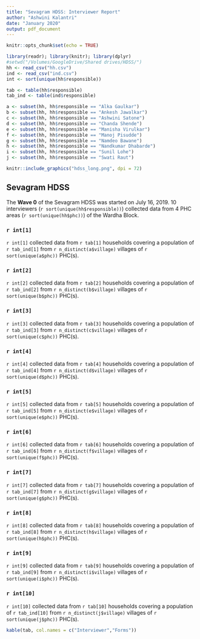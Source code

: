 ```yaml
---
title: "Sevagram HDSS: Interviewer Report"
author: "Ashwini Kalantri"
date: "January 2020"
output: pdf_document
---
```


```r
knitr::opts_chunk$set(echo = TRUE)
```

```r
library(readr); library(knitr); library(dplyr)
#setwd("/Volumes/GoogleDrive/Shared drives/HDSS/")
hh <- read_csv("hh.csv")
ind <- read_csv("ind.csv")
int <- sort(unique(hh$responsible))

tab <- table(hh$responsible)
tab_ind <- table(ind$responsible)

a <- subset(hh, hh$responsible == "Alka Gaulkar")
b <- subset(hh, hh$responsible == "Ankesh Jawalkar")
c <- subset(hh, hh$responsible == "Ashwini Satone")
d <- subset(hh, hh$responsible == "Chanda Shende")
e <- subset(hh, hh$responsible == "Manisha Virulkar")
f <- subset(hh, hh$responsible == "Manoj Pisudde")
g <- subset(hh, hh$responsible == "Namdeo Bawane")
h <- subset(hh, hh$responsible == "Nandkumar Dhabarde")
i <- subset(hh, hh$responsible == "Sunil Lohe")
j <- subset(hh, hh$responsible == "Swati Raut")
```

```r
knitr::include_graphics("hdss_long.png", dpi = 72)
```

## Sevagram HDSS

The **Wave 0** of the Sevagram HDSS was started on July 16, 2019. 10 interviewers (`r sort(unique(hh$responsible))`) collected data from 4 PHC areas (`r sort(unique(hh$phc))`) of the Wardha Block.

### `r int[1]`
`r int[1]` collected data from `r tab[1]` households covering a population of `r tab_ind[1]` from `r n_distinct(a$village)` villages of `r sort(unique(a$phc))` PHC(s).

### `r int[2]`
`r int[2]` collected data from `r tab[2]` households covering a population of `r tab_ind[2]` from `r n_distinct(b$village)` villages of `r sort(unique(b$phc))` PHC(s).

### `r int[3]`
`r int[3]` collected data from `r tab[3]` households covering a population of `r tab_ind[3]` from `r n_distinct(c$village)` villages of `r sort(unique(c$phc))` PHC(s).

### `r int[4]`
`r int[4]` collected data from `r tab[4]` households covering a population of `r tab_ind[4]` from `r n_distinct(d$village)` villages of `r sort(unique(d$phc))` PHC(s).

### `r int[5]`
`r int[5]` collected data from `r tab[5]` households covering a population of `r tab_ind[5]` from `r n_distinct(e$village)` villages of `r sort(unique(e$phc))` PHC(s).

### `r int[6]`
`r int[6]` collected data from `r tab[6]` households covering a population of `r tab_ind[6]` from `r n_distinct(f$village)` villages of `r sort(unique(f$phc))` PHC(s).

### `r int[7]`
`r int[7]` collected data from `r tab[7]` households covering a population of `r tab_ind[7]` from `r n_distinct(g$village)` villages of `r sort(unique(g$phc))` PHC(s).

### `r int[8]`
`r int[8]` collected data from `r tab[8]` households covering a population of `r tab_ind[8]` from `r n_distinct(h$village)` villages of `r sort(unique(h$phc))` PHC(s).

### `r int[9]`
`r int[9]` collected data from `r tab[9]` households covering a population of `r tab_ind[9]` from `r n_distinct(i$village)` villages of `r sort(unique(i$phc))` PHC(s).

### `r int[10]`
`r int[10]` collected data from `r tab[10]` households covering a population of `r tab_ind[10]` from `r n_distinct(j$village)` villages of `r sort(unique(j$phc))` PHC(s).


```r
kable(tab, col.names = c("Interviewer","Forms"))
```
